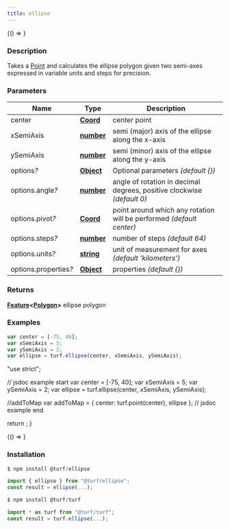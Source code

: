 ```yaml
---
title: ellipse
---
```



<!-- Expose turf as global var for experimenting in the browser console -->

<BrowserOnly>{() => <WindowTurfGlobal turf={turf} />}</BrowserOnly>

### Description

Takes a [Point](https://tools.ietf.org/html/rfc7946#section-3.1.2) and calculates the ellipse polygon given two semi-axes expressed in variable units and steps for precision.

### Parameters

| Name                       | Type                                                                                            | Description                                                            |
| -------------------------- | ----------------------------------------------------------------------------------------------- | ---------------------------------------------------------------------- |
| center                     | **[Coord](https://tools.ietf.org/html/rfc7946#section-3.1.1)**                                  | center point                                                           |
| xSemiAxis                  | **[number](https://developer.mozilla.org/docs/Web/JavaScript/Reference/Global_Objects/Number)** | semi (major) axis of the ellipse along the x-axis                      |
| ySemiAxis                  | **[number](https://developer.mozilla.org/docs/Web/JavaScript/Reference/Global_Objects/Number)** | semi (minor) axis of the ellipse along the y-axis                      |
| options<i>?</i>            | **[Object](https://developer.mozilla.org/docs/Web/JavaScript/Reference/Global_Objects/Object)** | Optional parameters _(default \{\})_                                   |
| options.angle<i>?</i>      | **[number](https://developer.mozilla.org/docs/Web/JavaScript/Reference/Global_Objects/Number)** | angle of rotation in decimal degrees, positive clockwise _(default 0)_ |
| options.pivot<i>?</i>      | **[Coord](https://tools.ietf.org/html/rfc7946#section-3.1.1)**                                  | point around which any rotation will be performed _(default center)_   |
| options.steps<i>?</i>      | **[number](https://developer.mozilla.org/docs/Web/JavaScript/Reference/Global_Objects/Number)** | number of steps _(default 64)_                                         |
| options.units<i>?</i>      | **[string](https://developer.mozilla.org/docs/Web/JavaScript/Reference/Global_Objects/String)** | unit of measurement for axes _(default 'kilometers')_                  |
| options.properties<i>?</i> | **[Object](https://developer.mozilla.org/docs/Web/JavaScript/Reference/Global_Objects/Object)** | properties _(default \{\})_                                            |

### Returns

**[Feature](https://tools.ietf.org/html/rfc7946#section-3.2)\<[Polygon](https://tools.ietf.org/html/rfc7946#section-3.1.6)\>** ellipse polygon

### Examples

```javascript
var center = [-75, 40];
var xSemiAxis = 5;
var ySemiAxis = 2;
var ellipse = turf.ellipse(center, xSemiAxis, ySemiAxis);
```

  "use strict";

  // jsdoc example start
  var center = [-75, 40];
  var xSemiAxis = 5;
  var ySemiAxis = 2;
  var ellipse = turf.ellipse(center, xSemiAxis, ySemiAxis);

  //addToMap
  var addToMap = { center: turf.point(center), ellipse };
  // jsdoc example end

  return <ExampleMap addToMap={addToMap} />;
}

<BrowserOnly>{() => <Map0 />}</BrowserOnly>

### Installation

```javascript
$ npm install @turf/ellipse

import { ellipse } from "@turf/ellipse";
const result = ellipse(...);
```

```javascript
$ npm install @turf/turf

import * as turf from "@turf/turf";
const result = turf.ellipse(...);
```
